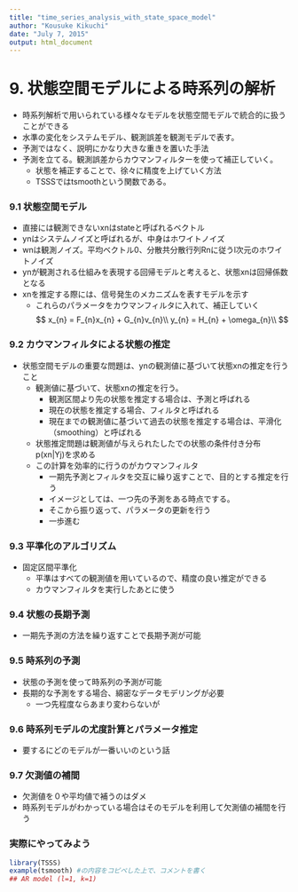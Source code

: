 ```yaml
---
title: "time_series_analysis_with_state_space_model"
author: "Kousuke Kikuchi"
date: "July 7, 2015"
output: html_document
---
```


# 9. 状態空間モデルによる時系列の解析
- 時系列解析で用いられている様々なモデルを状態空間モデルで統合的に扱うことができる
- 水準の変化をシステムモデル、観測誤差を観測モデルで表す。
- 予測ではなく、説明にかなり大きな重きを置いた手法
- 予測を立てる。観測誤差からカウマンフィルターを使って補正していく。
    - 状態を補正することで、徐々に精度を上げていく方法
    - TSSSではtsmoothという関数である。

### 9.1 状態空間モデル
- 直接には観測できないxnはstateと呼ばれるベクトル
- ynはシステムノイズと呼ばれるが、中身はホワイトノイズ
- wnは観測ノイズ。平均ベクトル0、分散共分散行列Rnに従うl次元のホワイトノイズ
- ynが観測される仕組みを表現する回帰モデルと考えると、状態xnは回帰係数となる
- xnを推定する際には、信号発生のメカニズムを表すモデルを示す
    - これらのパラメータをカウマンフィルタに入れて、補正していく
$$
x_{n} = F_{n}x_{n} + G_{n}v_{n}\\
y_{n} = H_{n} + \omega_{n}\\
$$



### 9.2 カウマンフィルタによる状態の推定
- 状態空間モデルの重要な問題は、ynの観測値に基づいて状態xnの推定を行うこと
    - 観測値に基づいて、状態xnの推定を行う。
        - 観測区間より先の状態を推定する場合は、予測と呼ばれる
        - 現在の状態を推定する場合、フィルタと呼ばれる
        - 現在までの観測値に基づいて過去の状態を推定する場合は、平滑化（smoothing）と呼ばれる
    - 状態推定問題は観測値が与えられたしたでの状態の条件付き分布 p(xn|Yj)を求める
    - この計算を効率的に行うのがカウマンフィルタ
        - 一期先予測とフィルタを交互に繰り返すことで、目的とする推定を行う
        - イメージとしては、一つ先の予測をある時点でする。
        - そこから振り返って、パラメータの更新を行う
        - 一歩進む
    
### 9.3 平準化のアルゴリズム
- 固定区間平準化
    - 平準はすべての観測値を用いているので、精度の良い推定ができる
    - カウマンフィルタを実行したあとに使う
    
### 9.4 状態の長期予測
- 一期先予測の方法を繰り返すことで長期予測が可能

### 9.5 時系列の予測
- 状態の予測を使って時系列の予測が可能
- 長期的な予測をする場合、綿密なデータモデリングが必要
    - 一つ先程度ならあまり変わらないが

### 9.6 時系列モデルの尤度計算とパラメータ推定
- 要するにどのモデルが一番いいのという話

### 9.7 欠測値の補間
- 欠測値を０や平均値で補うのはダメ
- 時系列モデルがわかっている場合はそのモデルを利用して欠測値の補間を行う

### 実際にやってみよう
```r
library(TSSS)
example(tsmooth) #の内容をコピペした上で、コメントを書く
## AR model (l=1, k=1)
```

